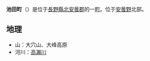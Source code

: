 {{日本町村|
自治體名=池田|
町村=町|
圖像=[[File:Michinoeki_ikeda.jpg|240px]]|
圖像說明=[[道之驛|道之驛]]池田（[[花|花]]與[[香草|香草]]之鄉[[池田町香草中心|池田町香草中心]]）|
町村章=|
日文原名=池田町|
平假名=いけだまち|
羅馬字拼音=Ikeda-machi|
都道府縣=長野縣|
支廳=|
郡=北安曇郡|
編號=20481-1|
面積=40.18|
邊界未定=|
人口=10,761|
統計時間=2007年9月1日|
自治體=[[大町市|大町市]]、[[安曇野市|安曇野市]]、[[松川村|松川村]]、[[生坂村|生坂村]]|
樹=|
花=|
鳥=|
其他象徵物=|
其他象徵=|
郵遞區號=399-8696|
所在地=北安曇郡池田町大字池田3203-6 |
電話號碼=261-62-3131|
外部連結=http://www.ikedamachi.net/|
經度=|
緯度=|
地圖=|
註記=
}}
'''池田町'''（{{jpn|j=池田町|hg=いけだまち|rm=Ikeda machi|f=y}}）是位于[[長野縣|長野縣]][[北安曇郡|北安曇郡]]的一[[町|町]]。位于[[安曇野|安曇野]]北部。

==地理==
*山：大穴山、大峰高原
*河川：[[高瀨川_(長野縣)|高瀨川]]

{{長野縣}}{{Authority control}}